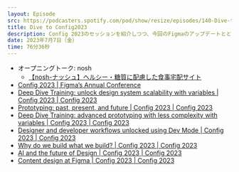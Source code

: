 ```yaml
---
layout: Episode
src: https://podcasters.spotify.com/pod/show/resize/episodes/140-Dive-to-Config2023-e26l67v
title: Dive to Config2023
description: Config 2023のセッションを紹介しつつ、今回のFigmaのアップデートとともに今後どういう考え方を持っているのかなどを話しました。
date: 2023年7月7日（金）
time: 76分36秒
---
```


- オープニングトーク: nosh
  - [【nosh-ナッシュ】ヘルシー・糖質に配慮した食事宅配サイト](https://nosh.jp/)
- [Config 2023 | Figma’s Annual Conference](https://config.figma.com/)
- [Deep Dive Training: unlock design system scalability with variables | Config 2023 | Config 2023](https://config.figma.com/video-on-demand/6329926669112)
- [Prototyping: past, present, and future | Config 2023 | Config 2023](https://config.figma.com/video-on-demand/6329928625112)
- [Deep Dive Training: advanced prototyping with less complexity with variables | Config 2023 | Config 2023](https://config.figma.com/video-on-demand/6329933180112)
- [Designer and developer workflows unlocked using Dev Mode | Config 2023 | Config 2023](https://config.figma.com/video-on-demand/6329935678112)
- [Why do we build what we build? | Config 2023 | Config 2023](https://config.figma.com/video-on-demand/6329938794112)
- [AI and the future of Design | Config 2023 | Config 2023](https://config.figma.com/video-on-demand/6329924726112)
- [Content design at Figma | Config 2023 | Config 2023](https://config.figma.com/video-on-demand/6329863551112)
